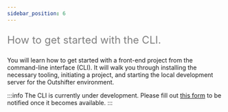 ```yaml
---
sidebar_position: 6
---
```


<font color="grey" size="5">

How to get started with the CLI.

</font>

You will learn how to get started with a front-end project from the command-line interface (CLI). It will walk you through installing the necessary tooling, initiating a project, and starting the local development server for the Outshifter environment.

:::info
The CLI is currently under development. Please fill out [this form](https://outshifter.typeform.com/to/as0nILBN) to be notified once it becomes available.
:::